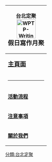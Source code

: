 {|cellpadding="2" style="float: right; clear: right; border: 1px solid black; background: #99E64D; padding: 0px; font-size: 100%; margin: 1px 0 5px 15px; text-align:center"
|- style="background: #006400; color:white; "
! 台北定聚<br />[[File:WPTP-Writing Logo.svg|60px]]<br /><span style="font-size:larger;">假日寫作月聚</span>
|-
| [[維基百科:聚会/台灣維基人臺北定期聚會/假日寫作月聚|<span style="font-size:larger;">'''主頁面'''</span>]]
|-
|
----
|-
| [[維基百科:聚会/台灣維基人臺北定期聚會/假日寫作月聚/活動流程|'''活動流程''']]
|-
| [[維基百科:聚会/台灣維基人臺北定期聚會/假日寫作月聚/注意事項|'''注意事項''']]
|-
| [[維基百科:聚会/台灣維基人臺北定期聚會/假日寫作月聚/關於我們|'''關於我們''']]
|}

[[分類:台北定聚]]